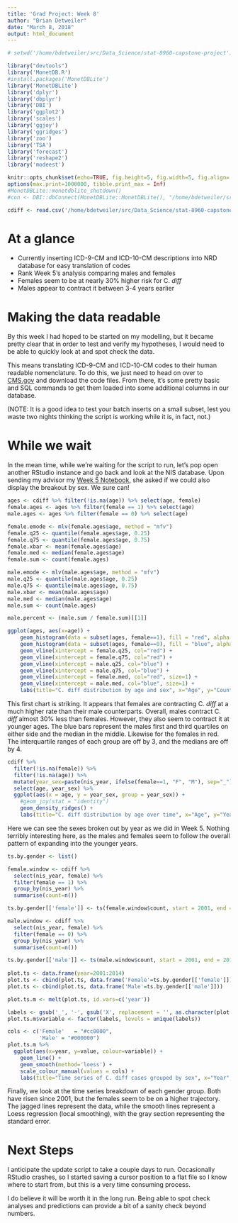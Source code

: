 ```yaml
---
title: 'Grad Project: Week 8'
author: "Brian Detweiler"
date: "March 8, 2018"
output: html_document
---
```


```r
# setwd('/home/bdetweiler/src/Data_Science/stat-8960-capstone-project')

library("devtools")
library('MonetDB.R')
#install.packages('MonetDBLite')
library('MonetDBLite')
library('dplyr')
library('dbplyr')
library('DBI')
library('ggplot2')
library('scales')
library('ggjoy')
library('ggridges')
library('zoo')
library('TSA')
library('forecast')
library('reshape2')
library('modeest')

knitr::opts_chunk$set(echo=TRUE, fig.height=5, fig.width=5, fig.align='center', scipen=1, digits=2)
options(max.print=1000000, tibble.print_max = Inf)
#MonetDBLite::monetdblite_shutdown()
#con <- DBI::dbConnect(MonetDBLite::MonetDBLite(), "/home/bdetweiler/src/Data_Science/stat-8960-capstone-project/data/nrd_db")
```

```r
cdiff <- read.csv('/home/bdetweiler/src/Data_Science/stat-8960-capstone-project/data/cdiff.csv', stringsAsFactors = FALSE)
```

# At a glance

 * Currently inserting ICD-9-CM and ICD-10-CM descriptions into NRD database for easy translation of codes
 * Rank Week 5's analysis comparing males and females
 * Females seem to be at nearly 30\% higher risk for C. *diff*
 * Males appear to contract it between 3-4 years earlier 

# Making the data readable

By this week I had hoped to be started on my modelling, but it became pretty clear that in order to
test and verify my hypotheses, I would need to be able to quickly look at and spot check the data.

This means translating ICD-9-CM and ICD-10-CM codes to their human readable nomenclature. To do this, 
we just need to head on over to [CMS.gov](https://www.cms.gov/Medicare/Coding/ICD9ProviderDiagnosticCodes/codes.html)
and download the code files. From there, it's some pretty basic \textsf{R} and SQL commands to get them
loaded into some additional columns in our database.

(NOTE: It is a good idea to test your batch inserts on a small subset, lest you waste two nights thinking the
script is working while it is, in fact, not.)

# While we wait

In the mean time, while we're waiting for the script to run, let's pop open another RStudio instance and
go back and look at the NIS database. Upon sending my advisor my 
[Week 5 Notebook](http://bdetweiler.github.io/projects/grad-project/grad-project-1-2018-02-11.html),
she asked if we could also display the breakout by sex. We sure can!

```r
ages <- cdiff %>% filter(!is.na(age)) %>% select(age, female)
female.ages <- ages %>% filter(female == 1) %>% select(age)
male.ages <- ages %>% filter(female == 0) %>% select(age)

female.emode <- mlv(female.ages$age, method = "mfv")
female.q25 <- quantile(female.ages$age, 0.25)
female.q75 <- quantile(female.ages$age, 0.75)
female.xbar <- mean(female.ages$age)
female.med <- median(female.ages$age)
female.sum <- count(female.ages)

male.emode <- mlv(male.ages$age, method = "mfv")
male.q25 <- quantile(male.ages$age, 0.25)
male.q75 <- quantile(male.ages$age, 0.75)
male.xbar <- mean(male.ages$age)
male.med <- median(male.ages$age)
male.sum <- count(male.ages)

male.percent <- (male.sum / female.sum)[[1]]

ggplot(ages, aes(x=age)) +
    geom_histogram(data = subset(ages, female==1), fill = "red", alpha = 0.3, stat="bin", bins=30) +
    geom_histogram(data = subset(ages, female==0), fill = "blue", alpha = 0.3, stat="bin", bins=30) +
    geom_vline(xintercept = female.q25, col="red") +
    geom_vline(xintercept = female.q75, col="red") +
    geom_vline(xintercept = male.q25, col="blue") +
    geom_vline(xintercept = male.q75, col="blue") +
    geom_vline(xintercept = female.med, col="red", size=1) +
    geom_vline(xintercept = male.med, col="blue", size=1) +
    labs(title="C. diff distribution by age and sex", x="Age", y="Count")
```

This first chart is striking. It appears that females are contracting C. *diff* at a much higher rate
than their male counterparts. Overall, males contract C. *diff* almost 30\% less than females. However,
they also seem to contract it at younger ages. The blue bars represent the males first and third quartiles on either side and the median in the middle. Likewise for the females in red. The interquartile ranges of each group
are off by 3, and the medians are off by 4. 


```r
cdiff %>% 
  filter(!is.na(female)) %>% 
  filter(!is.na(age)) %>% 
  mutate(year_sex=paste(nis_year, ifelse(female==1, "F", "M"), sep="_")) %>%
  select(age, year_sex) %>%
  ggplot(aes(x = age, y = year_sex, group = year_sex)) + 
    #geom_joy(stat = "identity")
    geom_density_ridges() +
    labs(title="C. diff distribution by age over time", x="Age", y="Year")

```

Here we can see the sexes broken out by year as we did in Week 5. Nothing terribly interesting here, 
as the males and females seem to follow the overall pattern of expanding into the younger years.

```r

ts.by.gender <- list()

female.window <- cdiff %>% 
  select(nis_year, female) %>%
  filter(female == 1) %>%
  group_by(nis_year) %>%
  summarise(count=n())

ts.by.gender[['female']] <- ts(female.window$count, start = 2001, end = 2014, frequency = 1)

male.window <- cdiff %>% 
  select(nis_year, female) %>%
  filter(female == 0) %>%
  group_by(nis_year) %>%
  summarise(count=n())

ts.by.gender[['male']] <- ts(male.window$count, start = 2001, end = 2014, frequency = 1)
   
plot.ts <- data.frame(year=2001:2014)
plot.ts <- cbind(plot.ts, data.frame('Female'=ts.by.gender[['female']]))
plot.ts <- cbind(plot.ts, data.frame('Male'=ts.by.gender[['male']]))

plot.ts.m <- melt(plot.ts, id.vars=c('year'))

labels <- gsub('_', '-', gsub('X', replacement = '', as.character(plot.ts.m$variable)))
plot.ts.m$variable <- factor(labels, levels = unique(labels))

cols <- c('Female'   = "#cc0000",
          'Male' = "#000000")
plot.ts.m %>% 
  ggplot(aes(x=year, y=value, colour=variable)) +
    geom_line() +
    geom_smooth(method='loess') +
    scale_colour_manual(values = cols) +
    labs(title="Time series of C. diff cases grouped by sex", x="Year", y="Count", colour="Ages") 
```

Finally, we look at the time series breakdown of each gender group. Both have risen since 2001, but
the females seem to be on a higher trajectory. The jagged lines represent the data, while the smooth lines
represent a Loess regression (local smoothing), with the gray section representing the standard error. 

# Next Steps

I anticipate the update script to take a couple days to run. Occasionally RStudio crashes, so I started saving
a cursor position to a flat file so I know where to start from, but this is a very time consuming process.

I do believe it will be worth it in the long run. Being able to spot check analyses and predictions can provide
a bit of a sanity check beyond numbers. 


